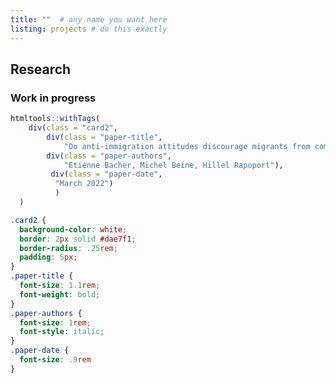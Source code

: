 ```yaml
---
title: ""  # any name you want here
listing: projects # do this exactly
---
```

  
## Research

### Work in progress

```r
htmltools::withTags(
    div(class = "card2",
        div(class = "paper-title",
            "Do anti-immigration attitudes discourage migrants from coming?"),
        div(class = "paper-authors",
            "Etienne Bacher, Michel Beine, Hillel Rapoport"),
         div(class = "paper-date",
          "March 2022")
          )
  )
```

```css
.card2 {
  background-color: white;
  border: 2px solid #dae7f1;
  border-radius: .25rem;
  padding: 5px;
}
.paper-title {
  font-size: 1.1rem;
  font-weight: bold;
}
.paper-authors {
  font-size: 1rem;
  font-style: italic;
}
.paper-date {
  font-size: .9rem
}
```

